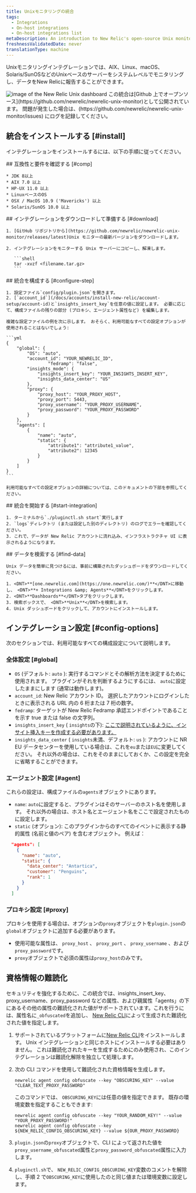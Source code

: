 ```yaml
---
title: Unixモニタリングの統合
tags:
  - Integrations
  - On-host integrations
  - On-host integrations list
metaDescription: An introduction to New Relic's open-source Unix monitoring integration.
freshnessValidatedDate: never
translationType: machine
---
```


Unixモニタリングインテグレーションでは、AIX、Linux、macOS、Solaris/SunOSなどのUnixベースのサーバーをシステムレベルでモニタリングし、データをNew Relicに報告することができます。

<img title="unix" alt="image of the New Relic Unix dashboard" src="/images/infrastructure_screenshot-crop_unix-dashboard.webp" />

<Callout variant="tip">
  この統合は[Github 上でオープンソース](https://github.com/newrelic/newrelic-unix-monitor)として公開されています。 問題が発生した場合は、(https://github.com/newrelic/newrelic-unix-monitor/issues) にログを記録してください。
</Callout>

## 統合をインストールする [#install]

インテグレーションをインストールするには、以下の手順に従ってください。

<Steps>
  <Step>
    ## 互換性と要件を確認する [#comp]

    * JDK 8以上
    * AIX 7.0 以上
    * HP-UX 11.0 以上
    * LinuxベースのOS
    * OSX / MacOS 10.9 ('Mavericks') 以上
    * Solaris/SunOS 10.0 以上
  </Step>

  <Step>
    ## インテグレーションをダウンロードして準備する [#download]

    1. [GitHub リポジトリから](https://github.com/newrelic/newrelic-unix-monitor/releases/latest)Unix モニターの最新バージョンをダウンロードします。

    2. インテグレーションをモニターする Unix サーバーにコピーし、解凍します。

       ```shell
       tar -xvzf <filename.tar.gz>
       ```
  </Step>

  <Step>
    ## 統合を構成する [#configure-step]

    1. 設定ファイル`config/plugin.json`を開きます。
    2. [`account_id`](/docs/accounts/install-new-relic/account-setup/account-id)と`insights_insert_key`を任意の値に設定します。 必要に応じて、構成ファイルの残りの部分 (プロキシ、エージェント属性など) を編集します。

    複雑な設定ファイルの例を次に示します。 おそらく、利用可能なすべての設定オプションが使用されることはないでしょう:

    ```yml
    {
        "global": {
            "OS": "auto",
            "account_id": "YOUR_NEWRELIC_ID",
                    "fedramp": "false",
            "insights_mode": {
                "insights_insert_key": "YOUR_INSIGHTS_INSERT_KEY",
                "insights_data_center": "US"
            },
            "proxy": {
                "proxy_host": "YOUR_PROXY_HOST",
                "proxy_port": 5443,
                "proxy_username": "YOUR_PROXY_USERNAME",
                "proxy_password": "YOUR_PROXY_PASSWORD"
            }
        },
        "agents": [
            {
                "name": "auto",
                "static": {
                    "attribute1": "attribute1_value",
                    "attribute2": 12345
                }
            }
        ]
    }
    ```

    利用可能なすべての設定オプションの詳細については、このドキュメントの下部を参照してください。
  </Step>

  <Step>
    ## 統合を開始する [#start-integration]

    1. ターミナルから`./pluginctl.sh start`実行します
    2. `logs`ディレクトリ (または設定した別のディレクトリ) のログでエラーを確認してください。
    3. これで、データが New Relic アカウントに流れ込み、インフラストラクチャ UI に表示されるようになります。
  </Step>

  <Step>
    ## データを検索する [#find-data]

    Unix データを簡単に見つけるには、事前に構築されたダッシュボードをダウンロードしてください。

    1. <DNT>**[one.newrelic.com](https://one.newrelic.com/)**</DNT>に移動し、 <DNT>**+ Integrations &amp; Agents**</DNT>をクリックします。
    2. <DNT>**Dashboards**</DNT>タブをクリックします。
    3. 検索ボックスで、 <DNT>**Unix**</DNT>を検索します。
    4. Unix ダッシュボードをクリックして、アカウントにインストールします。
  </Step>
</Steps>

## インテグレーション設定 [#config-options]

次のセクションでは、利用可能なすべての構成設定について説明します。

### 全体設定 [#global]

* `OS` (デフォルト: `auto` ): 実行するコマンドとその解析方法を決定するために使用されます。 プラグインがそれを判断するようにするには、 `auto`に設定したままにします (通常は動作します)。
* `account_id`: New Relic アカウント ID。 選択したアカウントにログインしたときに表示される URL 内の 6 桁または 7 桁の数字。
* `fedramp`: ターゲットが New Relic Fedramp 承認エンドポイントであることを示す true または false の文字列。
* `insights_insert_key` ( `insights`の下): [ここで説明されているように、インサイト挿入キーを作成する必要があります。](/docs/insights/insights-data-sources/custom-data/insert-custom-events-insights-api#register)
* `insights_data_center` ( `insights`未満、デフォルト: `us` ): アカウントに NR EU データセンターを使用している場合は、これを`eu`または`EU`に変更してください。 それ以外の場合は、これをそのままにしておくか、この設定を完全に省略することができます。

### エージェント設定 [#agent]

これらの設定は、構成ファイルの`agents`オブジェクトにあります。

* `name`: `auto`に設定すると、プラグインはそのサーバーのホスト名を使用します。 それ以外の場合は、ホスト名とエージェント名をここで設定されたものに設定します。
* `static` (オプション): このプラグインからのすべてのイベントに表示する静的属性 (名前と値のペア) を含むオブジェクト。 例えば：

```json
  "agents": [
    {
      "name": "auto",
      "static": {
        "data_center": "Antartica",
        "customer": "Penguins",
        "rank": 1
      }
    }
  ]
```

### プロキシ設定 [#proxy]

プロキシを使用する場合は、オプションの`proxy`オブジェクトを`plugin.json`の`global`オブジェクトに追加する必要があります。

* 使用可能な属性は、 `proxy_host` 、 `proxy_port` 、 `proxy_username` 、および`proxy_password`です。
* `proxy`オブジェクトで必須の属性は`proxy_host`のみです。

## 資格情報の難読化

セキュリティを強化するために、この統合では、insights\_insert\_key、proxy\_username、proxy\_password などの属性、および親属性「agents」の下にあるその他の属性の難読化された値がサポートされています。これを行うには、属性名に`_obfuscated`を追加し、 [New Relic CLI](https://github.com/newrelic/newrelic-cli)によって生成された難読化された値を指定します。

1. サポートされているプラットフォームに[New Relic CLI](https://github.com/newrelic/newrelic-cli#installation)をインストールします。 Unix インテグレーションと同じホストにインストールする必要はありません。 これは難読化されたキーを生成するためにのみ使用され、このインテグレーションは難読化解除を独立して処理します。

2. 次の CLI コマンドを使用して難読化された資格情報を生成します。

   ```
   newrelic agent config obfuscate --key "OBSCURING_KEY" --value "CLEAR_TEXT_PROXY_PASSWORD"
   ```

   このコマンドでは、 `OBSCURING_KEY`には任意の値を指定できます。 既存の環境変数を指定することもできます:

   ```
   newrelic agent config obfuscate --key "YOUR_RANDOM_KEY!" --value "YOUR_PROXY_PASSWORD!"
   newrelic agent config obfuscate --key ${NEW_RELIC_CONFIG_OBSCURING_KEY} --value ${OUR_PROXY_PASSWORD}
   ```

3. `plugin.json`の`proxy`オブジェクトで、CLI によって返された値を`proxy_username_obfuscated`属性と`proxy_password_obfuscated`属性に入力します。

4. `pluginctl.sh`で、 `NEW_RELIC_CONFIG_OBSCURING_KEY`変数のコメントを解除し、手順 2 で`OBSCURING_KEY`に使用したのと同じ値または環境変数に設定します。